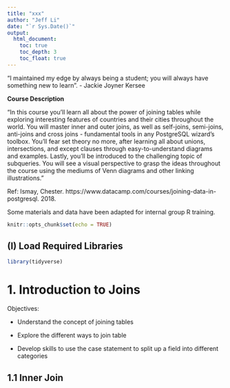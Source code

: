 ```yaml
---
title: "xxx"
author: "Jeff Li"
date: "`r Sys.Date()`"
output: 
  html_document: 
    toc: true
    toc_depth: 3
    toc_float: true
---
```


"I maintained my edge by always being a student; you will always have something new to learn". - Jackie Joyner Kersee


**Course Description**

"In this course you'll learn all about the power of joining tables while exploring interesting features of countries and their cities throughout the world. You will master inner and outer joins, as well as self-joins, semi-joins, anti-joins and cross joins - fundamental tools in any PostgreSQL wizard's toolbox. You'll fear set theory no more, after learning all about unions, intersections, and except clauses through easy-to-understand diagrams and examples. Lastly, you'll be introduced to the challenging topic of subqueries. You will see a visual perspective to grasp the ideas throughout the course using the mediums of Venn diagrams and other linking illustrations." 


Ref: Ismay, Chester. https://www.datacamp.com/courses/joining-data-in-postgresql. 2018.


Some materials and data have been adapted for internal group R training. 


```r
knitr::opts_chunk$set(echo = TRUE)
```

## (I) Load Required Libraries
```r
library(tidyverse)
```

# 1. Introduction to Joins

Objectives: 

* Understand the concept of joining tables

* Explore the different ways to join table 

* Develop skills to use the case statement to split up a field into different categories

## 1.1 Inner Join


```r

```


